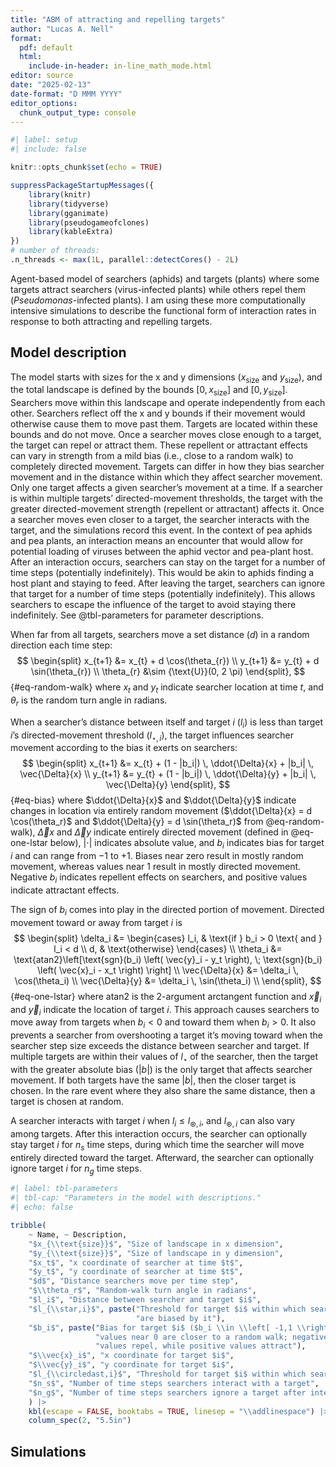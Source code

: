 ```yaml
---
title: "ABM of attracting and repelling targets"
author: "Lucas A. Nell"
format:
  pdf: default
  html:
    include-in-header: in-line_math_mode.html
editor: source
date: "2025-02-13"
date-format: "D MMM YYYY"
editor_options: 
  chunk_output_type: console
---
```


\raggedright

```r
#| label: setup
#| include: false

knitr::opts_chunk$set(echo = TRUE)

suppressPackageStartupMessages({
    library(knitr)
    library(tidyverse)
    library(gganimate)
    library(pseudogameofclones)
    library(kableExtra)
})
# number of threads:
.n_threads <- max(1L, parallel::detectCores() - 2L)
```

Agent-based model of searchers (aphids) and targets (plants) where some targets attract searchers (virus-infected plants) while others repel them (*Pseudomonas*-infected plants). I am using these more computationally intensive simulations to describe the functional form of interaction rates in response to both attracting and repelling targets.



## Model description



The model starts with sizes for the x and y dimensions ($x_{\text{size}}$ and
$y_{\text{size}}$), and the total landscape is defined by the bounds
$\left[ 0, \, x_{\text{size}} \right]$ and $\left[ 0, \, y_{\text{size}} \right]$.
Searchers move within this landscape and operate independently from each other.
Searchers reflect off the x and y bounds if their movement would otherwise 
cause them to move past them.
Targets are located within these bounds and do not move.
Once a searcher moves close enough to a target, the target can repel or 
attract them.
These repellent or attractant effects can vary in strength from a mild 
bias (i.e., close to a random walk) to completely directed movement.
Targets can differ in how they bias searcher movement and in the distance
within which they affect searcher movement.
Only one target affects a given searcher's movement at a time.
If a searcher is within multiple targets' directed-movement thresholds,
the target with the greater directed-movement strength (repellent or 
attractant) affects it.
Once a searcher moves even closer to a target, the searcher interacts with
the target, and the simulations record this event.
In the context of pea aphids and pea plants, an interaction means
an encounter that would allow for potential loading of viruses between
the aphid vector and pea-plant host.
After an interaction occurs, searchers can stay on the target for a number
of time steps (potentially indefinitely).
This would be akin to aphids finding a host plant and staying to feed.
After leaving the target, searchers can ignore that target for a number
of time steps (potentially indefinitely).
This allows searchers to escape the influence of the target to avoid
staying there indefinitely.
See @tbl-parameters for parameter descriptions.

When far from all targets, searchers move a set distance ($d$) in a random 
direction each time step:
$$
\begin{split}
x_{t+1} &= x_{t} + d \cos(\theta_{r}) \\
y_{t+1} &= y_{t} + d \sin(\theta_{r}) \\
\theta_{r} &\sim {\text{U}}(0, 2 \pi)
\end{split},
$${#eq-random-walk}
where
$x_{t}$ and $y_{t}$ indicate searcher location at time $t$,
and $\theta_r$ is the random turn angle in radians.


When a searcher's distance between itself and target $i$ ($l_i$) is
less than target $i$'s directed-movement threshold ($l_{\star,i}$), 
the target influences searcher movement according to the bias 
it exerts on searchers:
$$
\begin{split}
x_{t+1} &= x_{t} + (1 - |b_i|) \, \ddot{\Delta}{x} + |b_i| \, \vec{\Delta}{x} \\
y_{t+1} &= y_{t} + (1 - |b_i|) \, \ddot{\Delta}{y} + |b_i| \, \vec{\Delta}{y}
\end{split},
$$ {#eq-bias}
where 
$\ddot{\Delta}{x}$ and $\ddot{\Delta}{y}$ indicate changes in location via 
entirely random movement ($\ddot{\Delta}{x} = d \cos(\theta_r)$ and 
$\ddot{\Delta}{y} = d \sin(\theta_r)$ from @eq-random-walk),
$\vec{\Delta}{x}$ and $\vec{\Delta}{y}$ indicate entirely directed movement
(defined in @eq-one-lstar below),
$| \cdot |$ indicates absolute value,
and
$b_i$ indicates bias for target $i$ and can range from $-1$ to $+1$.
Biases near zero result in mostly random movement, whereas values near
$1$ result in mostly directed movement.
Negative $b_i$ indicates repellent effects on searchers, and
positive values indicate attractant effects.

The sign of $b_i$ comes into play in the directed portion of movement.
Directed movement toward or away from target $i$ is
$$
\begin{split}
\delta_i &= 
    \begin{cases}
        l_i, & \text{if } b_i > 0 \text{ and } l_i < d \\
        d,   & \text{otherwise}
    \end{cases} \\
\theta_i &= \text{atan2}\left[\text{sgn}(b_i) \left( \vec{y}_i - y_t \right), \; \text{sgn}(b_i) \left( \vec{x}_i - x_t \right) \right] \\
\vec{\Delta}{x} &= \delta_i \, \cos(\theta_i) \\
\vec{\Delta}{y} &= \delta_i \, \sin(\theta_i) \\
\end{split},
$${#eq-one-lstar}
where
$\text{atan2}$ is the 2-argument arctangent function
and
$\vec{x}_i$ and $\vec{y}_i$ indicate the location of target $i$.
This approach causes searchers to move away from targets when $b_i < 0$ and
toward them when $b_i > 0$.
It also prevents a searcher from overshooting a target it's moving toward
when the searcher step size exceeds the distance between searcher 
and target.
If multiple targets are within their values of $l_{\star}$ of the 
searcher, then the target with the greater absolute bias ($|b|$) 
is the only target that affects searcher movement.
If both targets have the same $|b|$, then the closer target is chosen.
In the rare event where they also share the same distance, then a
target is chosen at random.


<!-- Searchers can be influenced by multiple targets, in which -->
<!-- case directed movement is weighted by each target's magnitude of bias, $|b_i|$. -->
<!-- For a vector containing all indices for targets within their directed-movement -->
<!-- threshold of the searcher ($\mathbf{R}$), directed movement is as follows: -->
<!-- $$ -->
<!-- \begin{split} -->
<!-- \mathbf{R} &= \left\{\text{ all } i \text{ such that } l_i \le l_{\star,i} \right\} \\ -->
<!-- |b| &= \max_{i \in \mathbf{R}}\left( | b_i | \right) \\ -->
<!-- \vec{\Delta}{x} &= \sum_{i \in \mathbf{R}}{\left( \omega_i \, \vec{\Delta}{x}_i \right)} \\ -->
<!-- \vec{\Delta}{y} &= \sum_{i \in \mathbf{R}}{\left( \omega_i \, \vec{\Delta}{y}_i \right)} \\ -->
<!-- \omega_i        &= \frac{|b_i|}{ -->
<!--     \sum\limits_{j \in \mathbf{R}}{ |b_j| }} -->
<!-- \end{split}, -->
<!-- $$ {#eq-mult-lstars} -->
<!-- where -->
<!-- $l_i$ is the distance from the searcher to nearby target $i$, -->
<!-- and -->
<!-- $\vec{\Delta}{x}_i$ and $\vec{\Delta}{y}_i$ indicate entirely directed movement  -->
<!-- toward nearby target $i$ (@eq-one-lstar). -->



A searcher interacts with target $i$ when $l_i \le l_{\circledast,i}$,
and $l_{\circledast,i}$ can also vary among targets.
After this interaction occurs, the searcher can optionally stay target $i$
for $n_s$ time steps, during which time the searcher will move entirely
directed toward the target.
Afterward, the searcher can optionally ignore target $i$ for $n_g$ time steps.



\clearpage

```r
#| label: tbl-parameters
#| tbl-cap: "Parameters in the model with descriptions."
#| echo: false

tribble(
    ~ Name, ~ Description,
    "$x_{\\text{size}}$", "Size of landscape in x dimension",
    "$y_{\\text{size}}$", "Size of landscape in y dimension",
    "$x_t$", "x coordinate of searcher at time $t$",
    "$y_t$", "y coordinate of searcher at time $t$",
    "$d$", "Distance searchers move per time step",
    "$\\theta_r$", "Random-walk turn angle in radians",
    "$l_i$", "Distance between searcher and target $i$",
    "$l_{\\star,i}$", paste("Threshold for target $i$ within which searchers",
                            "are biased by it"),
    "$b_i$", paste("Bias for target $i$ ($b_i \\in \\left[ -1,1 \\right]$);",
                   "values near 0 are closer to a random walk; negative",
                   "values repel, while positive values attract"),
    "$\\vec{x}_i$", "x coordinate for target $i$",
    "$\\vec{y}_i$", "y coordinate for target $i$",
    "$l_{\\circledast,i}$", "Threshold for target $i$ within which searchers interact with it",
    "$n_s$", "Number of time steps searchers interact with a target",
    "$n_g$", "Number of time steps searchers ignore a target after interacting"
    ) |> 
    kbl(escape = FALSE, booktabs = TRUE, linesep = "\\addlinespace") |> 
    column_spec(2, "5.5in")
```



## Simulations




<!-- ```{r} -->
<!-- #| animation-hook: gifski -->
<!-- ``` -->

